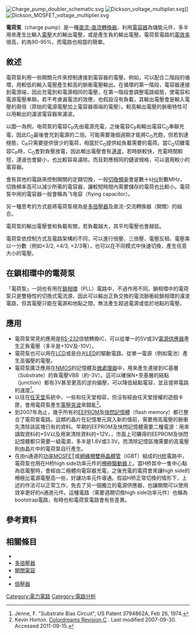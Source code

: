 [[File:Charge_pump_doubler_schematic.svg|thumb]]
[[File:Dickson_voltage_multiplier.svg|right]]]]
[[File:Dickson_MOSFET_voltage_multiplier.svg|right]]

'''電荷泵'''（charge pump）是一種[[直流-直流轉換器|直流-直流轉換器]]，利用[[電容器|電容器]]為儲能元件，多半用來產生比輸入[[電壓|電壓]]大的輸出電壓，或是產生負的輸出電壓。電荷泵電路的[[電效率|電效率]]很高，約為90-95%，而電路也相當的簡單。

==敘述==
電荷泵利用一些開關元件來控制連接到電容器的電壓。例如，可以配合二階段的循環，用較低的輸入電壓產生較高的脈衝電壓輸出。在循環的第一階段，電容器連接到電源端，因此充電到和電源相同的電壓，在第一階段會調整電路組態，使電容和電源電壓串聯。若不考慮漏電流的效應，也假設沒有負載，其輸出電壓會是輸入電壓的兩倍（原始的電源電壓加上電容器兩端的電壓）。較高輸出電壓的脈衝特性可以用輸出的濾波電容器來濾波。

以圖一為例，电荷泵的電容C<sub>P</sub>先由電源充電，之後電容C<sub>P</sub>和輸出電容C<sub>O</sub>串聯充電，因此C<sub>O</sub>最後會充到電源的二倍。可能需要幾個週期才能將C<sub>O</sub>充飽，但若到達穩態，C<sub>P</sub>只需要提供很少的電荷，相當於C<sub>O</sub>提供給負載需要的電荷。當C<sub>O</sub>切離電容C<sub>P</sub>時，C<sub>O</sub>會對負壓放電，因此輸出電壓會有[[漣波|漣波]]，若時脈較快，充電時間較短，漣波也會變小，也比較容易濾除。而且對應相同的鏈波規格，可以選用較小的電容器。

會有其他的電路來控制開關的定期切換，一般[[切換頻率|切換頻率]]會是數十k[[Hz|Hz]]到數MHz，切換頻率高可以減少所需的電容器，讓較短時間內需要儲存的電荷也比較小。電荷泵中用的電容器一般會稱為飞电容（flying capacitor）。

另一種思考的方式是將電荷泵視為是[[多倍壓器|多倍壓器]]及直流-交流轉換器（開關）的組合。

電荷泵的輸出電壓會和負載有關，若負載越大，其平均電壓也會越低。

電荷泵依控制方式及電路架構的不同，可以進行倍壓、三倍壓、電壓反相、電壓乘以一分數（例如×3/2, ×4/3, ×2/3等），也可以在不同模式中快速切換，產生任意大小的電壓。

== 在鎖相環中的電荷泵==
「電荷泵」一詞也有用在[[鎖相環|鎖相環]]（PLL）電路中，不過作用不同。鎖相環中的電荷泵只是雙極性的切換式電流源，因此可以輸出正負交換的電流脈衝給鎖相環的濾波電路，但其電壓只能在電源和地點之間，無法產生超過電源或低於地點的電壓。
== 應用 ==
* 電荷泵常見的應用是[[RS-232|RS-232]]信號轉換IC，可以從單一的5V或3V[[電源供應器|電源供應器]]產生正負電壓（多半是+10V及-10V）。
* 電荷泵也可以用在[[LCD|LCD]]或是白光[[LED|LED]]的驅動電路，從單一電源（例如電池）產生高偏壓的電壓。
* 電荷泵廣泛應用在[[NMOS|NMOS]]的記憶體及[[微處理器|微處理器]]中，用來產生連接到IC基層（Substrate）的負電壓VBB（約-3V）。這可以確保N+至基層的結點（junction）都有3V甚至更高的逆向偏壓，可以降低結點電容，並且提昇電路的速度<ref>Jenne, F. "Substrate Bias Circuit", US Patent 3794862A, Feb 26, 1974.</ref>。
* 以往在[[任天堂|任天堂]]系統中，一些和任天堂相容，但沒有經由任天堂授權的遊戲卡匣，會用電荷泵產生[[電壓突波|電壓突波]]來錯亂{{le|CIC (任天堂)|CIC (Nintendo)|任天堂系統鎖定晶片}}<ref>Kevin Horton. [http://kevtris.org/mappers/cdreams/revc.html Colordreams Revision C] {{Wayback|url=http://kevtris.org/mappers/cdreams/revc.html |date=20160303224512 }}. Last modified 2007-09-30. Accessed 2011-09-15.</ref>。
* 到2007年為止，幾乎所有的[[EEPROM|EEPROM]]及[[快閃記憶體|快閃記憶體]]（flash memory）都已整合了電荷泵電路。這類的晶片在記憶單元寫入新的值前，需要用高電壓的脈衝先清除該區塊已有的資料。早期的EEPROM及快閃記憶體需要二種電源：用來讀取資料的+5V以及用來清除資料的+12V。{{As of|2007}}，市面上可購得的EEPROM及快閃記憶體都只需要一組電源，多半是1.8V或3.3V。而清除記憶區塊需要的高電壓則由晶片中的電荷泵自行產生。
* 在由n通道的[[功率MOSFET|功率MOSFET]]或[[絕緣柵雙極晶體管|絕緣柵雙極晶體管]]（IGBT）組成的[[H桥|H桥]]電路中，電荷泵也用在H桥high side功率元件的[[柵極驅動器|柵極驅動器]]上。當H桥其中一隻中心點為低電壓時，會經由二極體向電容器充電，之後充電的電荷會來讓high side的柵極比電源電壓高一些，好讓功率元件導通。假設H桥正常切換的情形下，上述的作法可以正常工作，免去了另一個獨立的電源供應器，也讓開關可以使用效率更好的n通道元件。這種電路（需要週期切換high side功率元件）也稱為bootstrap電路，有時也和電荷泵電路會有些差異。

==參考資料==
{{reflist}}

==相關條目==
*{{le|Cockcroft–Walton產生器|Cockcroft–Walton generator}}
*[[多倍壓器|多倍壓器]]
*[[開關電容|開關電容]]
*{{le|電荷轉移開關|Charge transfer switch}}
*[[倍壓器|倍壓器]]

{{Electronic components}}

[[Category:電力電路|Category:電力電路]]
[[Category:電路分析|Category:電路分析]]